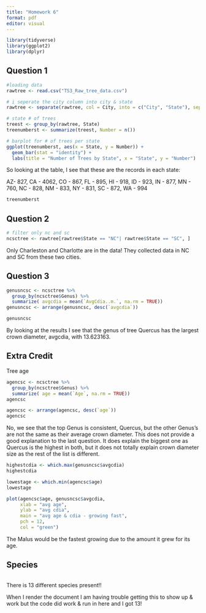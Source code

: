 ```yaml
---
title: "Homework 6"
format: pdf
editor: visual
---
```


```r
library(tidyverse)
library(ggplot2)
library(dplyr)
```

## Question 1

```r
#loading data
rawtree <- read.csv("TS3_Raw_tree_data.csv")

# i seperate the city column into city & state
rawtree <- separate(rawtree, col = City, into = c("City", "State"), sep = ",\\s*")

# state # of trees
treest <- group_by(rawtree, State)
treenumberst <- summarize(treest, Number = n())

# barplot for # of trees per state
ggplot(treenumberst, aes(x = State, y = Number)) +
  geom_bar(stat = "identity") +
  labs(title = "Number of Trees by State", x = "State", y = "Number") 
```

So looking at the table, I see that these are the records in each state:

AZ- 827, CA - 4062, CO - 867, FL - 895, HI - 918, ID - 923, IN - 877, MN - 760, NC - 828, NM - 833, NY - 831, SC - 872, WA - 994

```r
treenumberst
```

## Question 2

```r
# filter only nc and sc
ncsctree <- rawtree[rawtree$State == "NC"| rawtree$State == "SC", ] 


```

Only Charleston and Charlotte are in the data! They collected data in NC and SC from these two cities.

## Question 3

```r
genusncsc <- ncsctree %>%
  group_by(ncsctree$Genus) %>%
  summarize( avgcdia = mean(`AvgCdia..m.`, na.rm = TRUE)) 
genusncsc <- arrange(genusncsc, desc(`avgcdia`))

genusncsc
```

By looking at the results I see that the genus of tree Quercus has the largest crown diameter, avgcdia, with 13.623163.

## Extra Credit

Tree age

```r

agencsc <- ncsctree %>%
  group_by(ncsctree$Genus) %>%
  summarize( age = mean(`Age`, na.rm = TRUE))
agencsc

agencsc <- arrange(agencsc, desc(`age`))
agencsc
```

No, we see that the top Genus is consistent, Quercus, but the other Genus's are not the same as their average crown diameter. This does not provide a good explanation to the last question. It does explain the biggest one as Quercus is the highest in both, but it does not totally explain crown diameter size as the rest of the list is different.

```r
highestcdia <- which.max(genusncsc$avgcdia)
highestcdia

lowestage <- which.min(agencsc$age)
lowestage

plot(agencsc$age, genusncsc$avgcdia,
     xlab = "avg age",
     ylab = "avg cdia",
     main = "avg age & cdia - growing fast",
     pch = 12, 
     col = "green")
```

The Malus would be the fastest growing due to the amount it grew for its age.

## Species

```r

```

There is 13 different species present!!

When I render the document I am having trouble getting this to show up & work but the code did work & run in here and I got 13!
